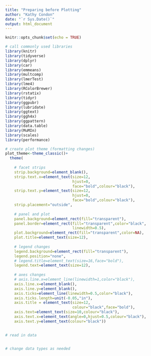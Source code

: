 ```yaml
---
title: "Preparing before Plotting"
author: "Kathy Condon"
date: "`r Sys.Date()`"
output: html_document
---
```


```r
knitr::opts_chunk$set(echo = TRUE)

# call commonly used libraries
library(knitr)
library(tidyverse)
library(dplyr)
library(car)
library(emmeans)
library(multcomp)
library(lmerTest)
library(lme4)
library(RColorBrewer)
library(rstatix)
library(tidyr)
library(ggpubr)
library(lubridate)
library(ggtext)
library(ggh4x)
library(ggpattern)
library(data.table)
library(MuMIn)
library(scales)
library(performance)

# create plot theme (formatting changes)
plot_theme<-theme_classic()+
  theme(
    
    # facet strips
    strip.background=element_blank(),
    strip.text.x=element_text(size=12,
                              hjust=0,
                              face="bold",colour="black"),
    strip.text.y=element_text(size=12,
                              hjust=0,
                              face="bold",colour="black"),
    strip.placement="outside",
    
    # panel and plot
    panel.background=element_rect(fill="transparent"),
    panel.border=element_rect(fill="transparent",color="black",
                              linewidth=0.5),
    plot.background=element_rect(fill="transparent",color=NA),
    plot.title=element_text(size=12),
    
    # legend changes
    legend.background=element_rect(fill="transparent"),
    legend.position="none",
    # legend.title=element_text(size=16,face="bold"),
    legend.text=element_text(size=12),
    
    # axes changes
    # axis.line.x=element_line(linewidth=1,color="black"),
    axis.line.x=element_blank(),
    axis.line.y=element_blank(),
    axis.ticks=element_line(linewidth=0.5,color="black"),
    axis.ticks.length=unit(-0.05,"in"),
    axis.title = element_text(size=12,
                              colour="black",face="bold"),
    axis.text=element_text(size=10,colour="black"),
    axis.text.x=element_text(angle=0,hjust=0.5,colour="black"),
    axis.text.y=element_text(colour="black"))
  
```

```r
# read in data


# change data types as needed



```


```r




```



